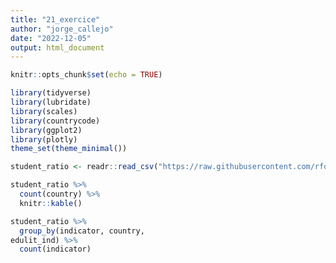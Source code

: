 ```yaml
---
title: "21_exercice"
author: "jorge_callejo"
date: "2022-12-05"
output: html_document
---
```


```r
knitr::opts_chunk$set(echo = TRUE)
```

```r
library(tidyverse)
library(lubridate)
library(scales)
library(countrycode)
library(ggplot2)
library(plotly)
theme_set(theme_minimal())
```

```r
student_ratio <- readr::read_csv("https://raw.githubusercontent.com/rfordatascience/tidytuesday/master/data/2019/2019-05-07/student_teacher_ratio.csv")
```

```r
student_ratio %>% 
  count(country) %>% 
  knitr::kable()
```

```r
student_ratio %>% 
  group_by(indicator, country, 
edulit_ind) %>% 
  count(indicator)
```

